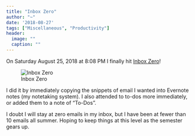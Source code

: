 ```yaml
---
title: "Inbox Zero"
author: "~"
date: '2018-08-27'
tags: ["Miscellaneous", "Productivity"]
header:
  image: ""
  caption: ""
---
```



On Saturday August 25, 2018 at 8:08 PM I finally hit [Inbox Zero](https://www.youtube.com/watch?v=z9UjeTMb3Yk)!

![Inbox Zero](/img/inbox-zero.png)

I did it by immediately copying the snippets of email I wanted into Evernote notes (my notetaking system). I also attended to to-dos more immediately, or added them to a note of "To-Dos".

I doubt I will stay at zero emails in my inbox, but I have been at fewer than 10 emails all summer. Hoping to keep things at this level as the semester gears up.